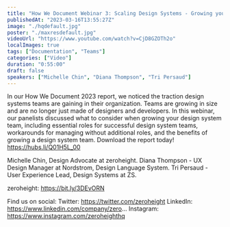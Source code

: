 ```yaml
---
title: "How We Document Webinar 3: Scaling Design Systems - Growing your design system team"
publishedAt: "2023-03-16T13:55:27Z"
image: "./hqdefault.jpg"
poster: "./maxresdefault.jpg"
videoUrl: "https://www.youtube.com/watch?v=CjD8GZOTh2o"
localImages: true
tags: ["Documentation", "Teams"]
categories: ["Video"]
duration: "0:55:00"
draft: false
speakers: ["Michelle Chin", "Diana Thompson", "Tri Persaud"]
---
```


In our How We Document 2023 report, we noticed the traction design systems teams are gaining in their organization. Teams are growing in size and are no longer just made of designers and developers. In this webinar, our panelists discussed what to consider when growing your design system team, including essential roles for successful design system teams, workarounds for managing without additional roles, and the benefits of growing a design system team.
Download the report today! https://hubs.li/Q01H5L_00

Michelle Chin, Design Advocate at zeroheight.
Diana Thompson - UX Design Manager at Nordstrom, Design Language System.
Tri Persaud - User Experience Lead, Design Systems at ZS.

zeroheight: https://bit.ly/3DEvORN

Find us on social:
Twitter: https://twitter.com/zeroheight
LinkedIn: https://www.linkedin.com/company/zero...
Instagram: https://www.instagram.com/zeroheighthq
